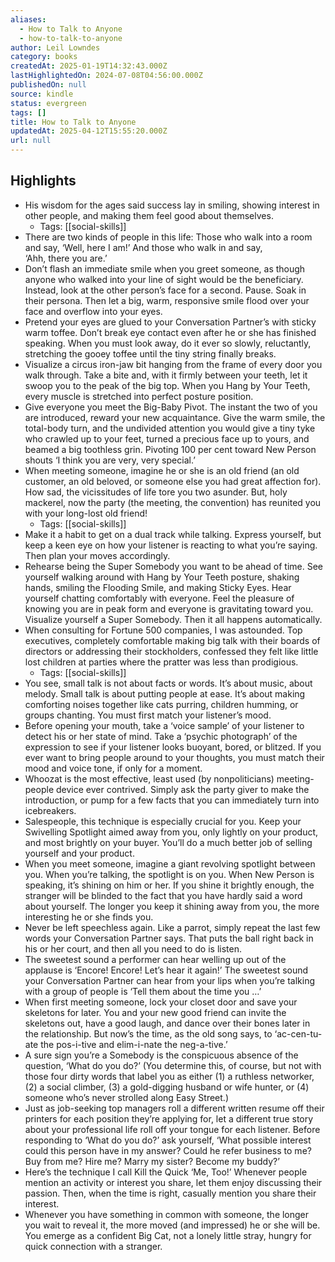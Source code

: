 ```yaml
---
aliases:
  - How to Talk to Anyone
  - how-to-talk-to-anyone
author: Leil Lowndes
category: books
createdAt: 2025-01-19T14:32:43.000Z
lastHighlightedOn: 2024-07-08T04:56:00.000Z
publishedOn: null
source: kindle
status: evergreen
tags: []
title: How to Talk to Anyone
updatedAt: 2025-04-12T15:55:20.000Z
url: null
---
```

## Highlights

- His wisdom for the ages said success lay in smiling, showing interest in other people, and making them feel good about themselves.
  - Tags: [[social-skills]]
- There are two kinds of people in this life: Those who walk into a room and say, ‘Well, here I am!’ And those who walk in and say, ‘Ahh, there you are.’
- Don’t flash an immediate smile when you greet someone, as though anyone who walked into your line of sight would be the beneficiary. Instead, look at the other person’s face for a second. Pause. Soak in their persona. Then let a big, warm, responsive smile flood over your face and overflow into your eyes.
- Pretend your eyes are glued to your Conversation Partner’s with sticky warm toffee. Don’t break eye contact even after he or she has finished speaking. When you must look away, do it ever so slowly, reluctantly, stretching the gooey toffee until the tiny string finally breaks.
- Visualize a circus iron-jaw bit hanging from the frame of every door you walk through. Take a bite and, with it firmly between your teeth, let it swoop you to the peak of the big top. When you Hang by Your Teeth, every muscle is stretched into perfect posture position.
- Give everyone you meet the Big-Baby Pivot. The instant the two of you are introduced, reward your new acquaintance. Give the warm smile, the total-body turn, and the undivided attention you would give a tiny tyke who crawled up to your feet, turned a precious face up to yours, and beamed a big toothless grin. Pivoting 100 per cent toward New Person shouts ‘I think you are very, very special.’
- When meeting someone, imagine he or she is an old friend (an old customer, an old beloved, or someone else you had great affection for). How sad, the vicissitudes of life tore you two asunder. But, holy mackerel, now the party (the meeting, the convention) has reunited you with your long-lost old friend!
  - Tags: [[social-skills]]
- Make it a habit to get on a dual track while talking. Express yourself, but keep a keen eye on how your listener is reacting to what you’re saying. Then plan your moves accordingly.
- Rehearse being the Super Somebody you want to be ahead of time. See yourself walking around with Hang by Your Teeth posture, shaking hands, smiling the Flooding Smile, and making Sticky Eyes. Hear yourself chatting comfortably with everyone. Feel the pleasure of knowing you are in peak form and everyone is gravitating toward you. Visualize yourself a Super Somebody. Then it all happens automatically.
- When consulting for Fortune 500 companies, I was astounded. Top executives, completely comfortable making big talk with their boards of directors or addressing their stockholders, confessed they felt like little lost children at parties where the pratter was less than prodigious.
  - Tags: [[social-skills]]
- You see, small talk is not about facts or words. It’s about music, about melody. Small talk is about putting people at ease. It’s about making comforting noises together like cats purring, children humming, or groups chanting. You must first match your listener’s mood.
- Before opening your mouth, take a ‘voice sample’ of your listener to detect his or her state of mind. Take a ‘psychic photograph’ of the expression to see if your listener looks buoyant, bored, or blitzed. If you ever want to bring people around to your thoughts, you must match their mood and voice tone, if only for a moment.
- Whoozat is the most effective, least used (by nonpoliticians) meeting-people device ever contrived. Simply ask the party giver to make the introduction, or pump for a few facts that you can immediately turn into icebreakers.
- Salespeople, this technique is especially crucial for you. Keep your Swivelling Spotlight aimed away from you, only lightly on your product, and most brightly on your buyer. You’ll do a much better job of selling yourself and your product.
- When you meet someone, imagine a giant revolving spotlight between you. When you’re talking, the spotlight is on you. When New Person is speaking, it’s shining on him or her. If you shine it brightly enough, the stranger will be blinded to the fact that you have hardly said a word about yourself. The longer you keep it shining away from you, the more interesting he or she finds you.
- Never be left speechless again. Like a parrot, simply repeat the last few words your Conversation Partner says. That puts the ball right back in his or her court, and then all you need to do is listen.
- The sweetest sound a performer can hear welling up out of the applause is ‘Encore! Encore! Let’s hear it again!’ The sweetest sound your Conversation Partner can hear from your lips when you’re talking with a group of people is ‘Tell them about the time you …’
- When first meeting someone, lock your closet door and save your skeletons for later. You and your new good friend can invite the skeletons out, have a good laugh, and dance over their bones later in the relationship. But now’s the time, as the old song says, to ‘ac-cen-tu-ate the pos-i-tive and elim-i-nate the neg-a-tive.’
- A sure sign you’re a Somebody is the conspicuous absence of the question, ‘What do you do?’ (You determine this, of course, but not with those four dirty words that label you as either (1) a ruthless networker, (2) a social climber, (3) a gold-digging husband or wife hunter, or (4) someone who’s never strolled along Easy Street.)
- Just as job-seeking top managers roll a different written resume off their printers for each position they’re applying for, let a different true story about your professional life roll off your tongue for each listener. Before responding to ‘What do you do?’ ask yourself, ‘What possible interest could this person have in my answer? Could he refer business to me? Buy from me? Hire me? Marry my sister? Become my buddy?’
- Here’s the technique I call Kill the Quick ‘Me, Too!’ Whenever people mention an activity or interest you share, let them enjoy discussing their passion. Then, when the time is right, casually mention you share their interest.
- Whenever you have something in common with someone, the longer you wait to reveal it, the more moved (and impressed) he or she will be. You emerge as a confident Big Cat, not a lonely little stray, hungry for quick connection with a stranger.
